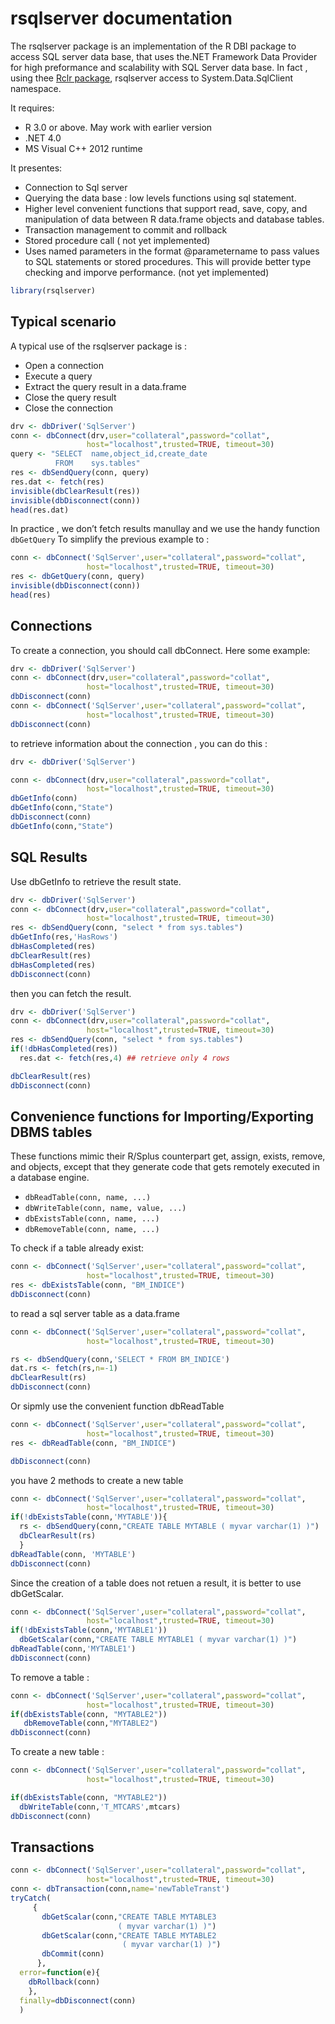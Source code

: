 rsqlserver documentation
========================================================
The rsqlserver package is an implementation of the R DBI package to access SQL server data base, that
uses the.NET Framework Data Provider for high preformance and scalability with SQL Server data base.
In fact , using thee [Rclr package](https://rclr.codeplex.com/), rsqlserver access to System.Data.SqlClient namespace.

It requires:

* R 3.0 or above. May work with earlier version
* .NET 4.0
* MS Visual C++ 2012 runtime


It presentes:

* Connection to Sql server
* Querying the data base : low levels functions using sql statement.
* Higher level convenient functions that support read, save, copy, and manipulation of data between R data.frame objects and database tables.
* Transaction management to commit and rollback
* Stored procedure call ( not yet implemented)
* Uses named parameters in the format @parametername to pass values to SQL statements or stored procedures. 
This will provide better type checking and imporve performance. (not yet implemented)



```r
library(rsqlserver)
```
## Typical scenario

A typical use of the rsqlserver package is :

* Open a connection 
* Execute a query 
* Extract the query result in a data.frame
* Close the query result
* Close the connection


```r
drv <- dbDriver('SqlServer')
conn <- dbConnect(drv,user="collateral",password="collat",
                 host="localhost",trusted=TRUE, timeout=30)
query <- "SELECT  name,object_id,create_date 
          FROM    sys.tables"
res <- dbSendQuery(conn, query)
res.dat <- fetch(res)
invisible(dbClearResult(res))
invisible(dbDisconnect(conn))
head(res.dat)

```

In practice , we don't fetch results manullay and we use the handy function `dbGetQuery`
To simplify the previous example to : 


```r

conn <- dbConnect('SqlServer',user="collateral",password="collat",
                 host="localhost",trusted=TRUE, timeout=30)
res <- dbGetQuery(conn, query)
invisible(dbDisconnect(conn))
head(res)

```

## Connections
To create a connection, you should call dbConnect. Here some example:

```r
drv <- dbDriver('SqlServer')
conn <- dbConnect(drv,user="collateral",password="collat",
                 host="localhost",trusted=TRUE, timeout=30)
dbDisconnect(conn)
conn <- dbConnect('SqlServer',user="collateral",password="collat",
                 host="localhost",trusted=TRUE, timeout=30)
dbDisconnect(conn)

```

to retrieve information about the connection , you can do this :
```r
drv <- dbDriver('SqlServer')

conn <- dbConnect(drv,user="collateral",password="collat",
                 host="localhost",trusted=TRUE, timeout=30)
dbGetInfo(conn)
dbGetInfo(conn,"State")
dbDisconnect(conn)
dbGetInfo(conn,"State")
```


## SQL Results

Use dbGetInfo to retrieve the result state. 

```r
drv <- dbDriver('SqlServer')
conn <- dbConnect(drv,user="collateral",password="collat",
                 host="localhost",trusted=TRUE, timeout=30)
res <- dbSendQuery(conn, "select * from sys.tables")
dbGetInfo(res,'HasRows')
dbHasCompleted(res)
dbClearResult(res)
dbHasCompleted(res)
dbDisconnect(conn)


```

then you can fetch the result.


```r

drv <- dbDriver('SqlServer')
conn <- dbConnect(drv,user="collateral",password="collat",
                 host="localhost",trusted=TRUE, timeout=30)
res <- dbSendQuery(conn, "select * from sys.tables")
if(!dbHasCompleted(res))
  res.dat <- fetch(res,4) ## retrieve only 4 rows

dbClearResult(res)
dbDisconnect(conn)

```


## Convenience functions for Importing/Exporting DBMS tables

These functions mimic their R/Splus counterpart get, assign, exists, remove, and objects, except that they generate code that gets remotely executed in a database engine.

*  `dbReadTable(conn, name, ...)`
*  `dbWriteTable(conn, name, value, ...)`
*  `dbExistsTable(conn, name, ...)`
*  `dbRemoveTable(conn, name, ...)`

To check if a table already exist:

```r

conn <- dbConnect('SqlServer',user="collateral",password="collat",
                 host="localhost",trusted=TRUE, timeout=30)
res <- dbExistsTable(conn, "BM_INDICE")
dbDisconnect(conn)

```


to read a sql server table as a data.frame

```r
conn <- dbConnect('SqlServer',user="collateral",password="collat",
                 host="localhost",trusted=TRUE, timeout=30)

rs <- dbSendQuery(conn,'SELECT * FROM BM_INDICE')
dat.rs <- fetch(rs,n=-1)
dbClearResult(rs)
dbDisconnect(conn)

```
Or sipmly use the convenient function dbReadTable

```r
conn <- dbConnect('SqlServer',user="collateral",password="collat",
                 host="localhost",trusted=TRUE, timeout=30)
res <- dbReadTable(conn, "BM_INDICE")

dbDisconnect(conn)

```


you have 2 methods to create a new table 


```r
conn <- dbConnect('SqlServer',user="collateral",password="collat",
                 host="localhost",trusted=TRUE, timeout=30)
if(!dbExistsTable(conn,'MYTABLE')){
  rs <- dbSendQuery(conn,"CREATE TABLE MYTABLE ( myvar varchar(1) )")
  dbClearResult(rs)
  }
dbReadTable(conn, 'MYTABLE')
dbDisconnect(conn)

```

Since the creation of a table does not retuen a result, it is better to 
use dbGetScalar.
```r
conn <- dbConnect('SqlServer',user="collateral",password="collat",
                 host="localhost",trusted=TRUE, timeout=30)
if(!dbExistsTable(conn,'MYTABLE1'))
  dbGetScalar(conn,"CREATE TABLE MYTABLE1 ( myvar varchar(1) )")
dbReadTable(conn,'MYTABLE1')
dbDisconnect(conn)

```

To remove a table :
```r

conn <- dbConnect('SqlServer',user="collateral",password="collat",
                 host="localhost",trusted=TRUE, timeout=30)
if(dbExistsTable(conn, "MYTABLE2"))
   dbRemoveTable(conn,"MYTABLE2")
dbDisconnect(conn)

```

To create a new table :

```r
conn <- dbConnect('SqlServer',user="collateral",password="collat",
                 host="localhost",trusted=TRUE, timeout=30)

if(dbExistsTable(conn, "MYTABLE2"))
  dbWriteTable(conn,'T_MTCARS',mtcars)
dbDisconnect(conn)


```

## Transactions

```r
conn <- dbConnect('SqlServer',user="collateral",password="collat",
                 host="localhost",trusted=TRUE, timeout=30)
conn <- dbTransaction(conn,name='newTableTranst')
tryCatch(
     {
       dbGetScalar(conn,"CREATE TABLE MYTABLE3 
                        ( myvar varchar(1) )")
       dbGetScalar(conn,"CREATE TABLE MYTABLE2 
                         ( myvar varchar(1) )")
       dbCommit(conn)
      },
  error=function(e){
    dbRollback(conn)
    },
  finally=dbDisconnect(conn)
  )


```









